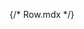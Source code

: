 {/* Row.mdx */}



<Meta of={RowStories} />
<Title />
	
`` import { Row } from '@nds_core/nds' ``

## Inputs

The component accepts the following inputs (props):

<Controls />

### Usage 

--- 
# Row

#### Alignment

Use flexbox alignment properties to vertically and horizontally align columns.

<Canvas of={RowStories.TheRow} />

### Distribution
Use flexbox distribution properties to control the negative space around columns.

<Canvas of={RowStories.Distribution} />

<Canvas of={RowStories.Alignment} />

#### Reversing item order
On certain layouts, the order of items within the row may need to be reversed. To do this, set the corresponding prop for the target breakpoint range as true. If a breakpoint is defined as true, it will affect all other breakpoints after it until a latter breakpoint assigned as false is found.

In the following example, the items are set to reverse until the md breakpoint. Then, at the xl breakpoint, the items will reverse again.


<Canvas of={RowStories.ReverseItemOrder} />
--- 
